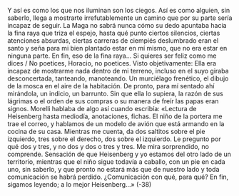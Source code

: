 Y así es como los que nos iluminan son los ciegos.
Así es como alguien, sin saberlo, llega a mostrarte irrefutablemente un camino
que por su parte sería incapaz de seguir. La Maga no sabrá nunca cómo su dedo
apuntaba hacia la fina raya que triza el espejo, hasta qué punto ciertos silencios,
ciertas atenciones absurdas, ciertas carreras de ciempiés deslumbrado eran el
santo y seña para mi bien plantado estar en mí mismo, que no era estar en
ninguna parte. En fin, eso de la fina raya... Si quieres ser feliz como me dices /
No poetices, Horacio, no poetices.
Visto objetivamente: Ella era incapaz de mostrarme nada dentro de mi
terreno, incluso en el suyo giraba desconcertada, tanteando, manoteando. Un
murciélago frenético, el dibujo de la mosca en el aire de la habitación. De pronto,
para mí sentado ahí mirándola, un indicio, un barrunto. Sin que ella lo supiera, la
razón de sus lágrimas o el orden de sus compras o su manera de freír las papas
eran signos. Morelli hablaba de algo así cuando escribía: «Lectura de Heisenberg
hasta mediodía, anotaciones, fichas. El niño de la portera me trae el correo, y
hablamos de un modelo de avión que está armando en la cocina de su casa.
Mientras me cuenta, da dos saltitos sobre el pie izquierdo, tres sobre el derecho,
dos sobre el izquierdo. Le pregunto por qué dos y tres, y no dos y dos o tres y
tres. Me mira sorprendido, no comprende. Sensación de que Heisenberg y yo
estamos del otro lado de un territorio, mientras que el niño sigue todavía a
caballo, con un pie en cada uno, sin saberlo, y que pronto no estará más que de
nuestro lado y toda comunicación se habrá perdido. ¿Comunicación con qué,
para qué? En fin, sigamos leyendo; a lo mejor Heisenberg...»
(-38)

